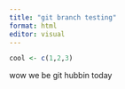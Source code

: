 ```yaml
---
title: "git branch testing"
format: html
editor: visual
---
```


```r
cool <- c(1,2,3)
```

wow we be git hubbin today
